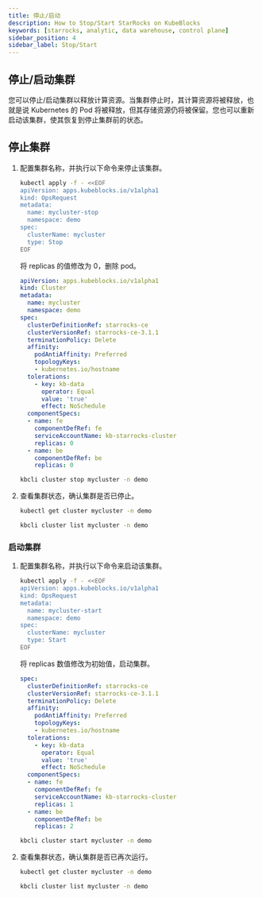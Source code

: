 ```yaml
---
title: 停止/启动
description: How to Stop/Start StarRocks on KubeBlocks
keywords: [starrocks, analytic, data warehouse, control plane]
sidebar_position: 4
sidebar_label: Stop/Start
---
```



## 停止/启动集群

您可以停止/启动集群以释放计算资源。当集群停止时，其计算资源将被释放，也就是说 Kubernetes 的 Pod 将被释放，但其存储资源仍将被保留。您也可以重新启动该集群，使其恢复到停止集群前的状态。

## 停止集群

1. 配置集群名称，并执行以下命令来停止该集群。

    <Tabs>

    <TabItem value="OpsRequest" label="OpsRequest" default>

    ```bash
    kubectl apply -f - <<EOF
    apiVersion: apps.kubeblocks.io/v1alpha1
    kind: OpsRequest
    metadata:
      name: mycluster-stop
      namespace: demo
    spec:
      clusterName: mycluster
      type: Stop
    EOF
    ```

    </TabItem>

    <TabItem value="修改集群 YAML 文件" label="修改集群 YAML 文件">

    将 replicas 的值修改为 0，删除 pod。

    ```yaml
    apiVersion: apps.kubeblocks.io/v1alpha1
    kind: Cluster
    metadata:
      name: mycluster
      namespace: demo
    spec:
      clusterDefinitionRef: starrocks-ce
      clusterVersionRef: starrocks-ce-3.1.1
      terminationPolicy: Delete
      affinity:
        podAntiAffinity: Preferred
        topologyKeys:
        - kubernetes.io/hostname
      tolerations:
        - key: kb-data
          operator: Equal
          value: 'true'
          effect: NoSchedule
      componentSpecs:
      - name: fe
        componentDefRef: fe
        serviceAccountName: kb-starrocks-cluster
        replicas: 0
      - name: be
        componentDefRef: be
        replicas: 0
    ```

    </TabItem>

    <TabItem value="kbcli" label="kbcli">

    ```bash
    kbcli cluster stop mycluster -n demo
    ```

    </TabItem>

    </Tabs>

2. 查看集群状态，确认集群是否已停止。

    <Tabs>

    <TabItem value="kubectl" label="kubectl" default>

    ```bash
    kubectl get cluster mycluster -n demo
    ```

    </TabItem>

    <TabItem value="kbcli" label="kbcli">

    ```bash
    kbcli cluster list mycluster -n demo
    ```

    </TabItem>

    </Tabs>

### 启动集群

1. 配置集群名称，并执行以下命令来启动该集群。

    <Tabs>

    <TabItem value="OpsRequest" label="OpsRequest" default>

    ```bash
    kubectl apply -f - <<EOF
    apiVersion: apps.kubeblocks.io/v1alpha1
    kind: OpsRequest
    metadata:
      name: mycluster-start
      namespace: demo
    spec:
      clusterName: mycluster
      type: Start
    EOF
    ```

    </TabItem>

    <TabItem value="修改集群 YAML 文件" label="修改集群 YAML 文件">

    将 replicas 数值修改为初始值，启动集群。

    ```yaml
    spec:
      clusterDefinitionRef: starrocks-ce
      clusterVersionRef: starrocks-ce-3.1.1
      terminationPolicy: Delete
      affinity:
        podAntiAffinity: Preferred
        topologyKeys:
        - kubernetes.io/hostname
      tolerations:
        - key: kb-data
          operator: Equal
          value: 'true'
          effect: NoSchedule
      componentSpecs:
      - name: fe
        componentDefRef: fe
        serviceAccountName: kb-starrocks-cluster
        replicas: 1
      - name: be
        componentDefRef: be
        replicas: 2
    ```

    </TabItem>

    <TabItem value="kbcli" label="kbcli">

    ```bash
    kbcli cluster start mycluster -n demo
    ```

    </TabItem>

    </Tabs>

2. 查看集群状态，确认集群是否已再次运行。

    <Tabs>

    <TabItem value="kubectl" label="kubectl" default>

    ```bash
    kubectl get cluster mycluster -n demo
    ```

    </TabItem>

    <TabItem value="kbcli" label="kbcli">

    ```bash
    kbcli cluster list mycluster -n demo
    ```

    </TabItem>

    </Tabs>
